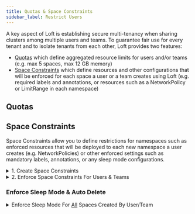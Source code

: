 ```yaml
---
title: Quotas & Space Constraints
sidebar_label: Restrict Users
---
```




A key aspect of Loft is establishing secure multi-tenancy when sharing clusters among multiple users and teams. To guarantee fair use for every tenant and to isolate tenants from each other, Loft provides two features:
- [Quotas](#quotas) which define aggregated resource limits for users and/or teams (e.g. max 5 spaces, max 12 GB memory)
- [Space Constraints](#space-constraints) which define resources and other configurations that will be enforced for each space a user or a team creates using Loft (e.g. required labels and annotations, or resources such as a NetworkPolicy or LimitRange in each namespace)


## Quotas
<FragmentQuotasEnforceUI/>

## Space Constraints
Space Constraints allow you to define restrictions for namespaces such as enforced resources that will be deployed to each new namespace a user creates (e.g. NetworkPolicies) or other enforced settings such as mandatory labels, annotations, or any sleep mode configurations.

<details>
  <summary>1. Create Space Constraints</summary>
  <FragmentSpaceContraintsCreateUI/>
</details>

<details>
  <summary>2. Enforce Space Constraints For Users & Teams</summary>
  <FragmentSpaceContraintsEnforceUI/>
</details>


### Enforce Sleep Mode & Auto Delete

<details>
  <summary>Enforce Sleep Mode For <u>All</u> Spaces Created By User/Team</summary>
  <FragmentSleepEnforceUI/>
</details>
